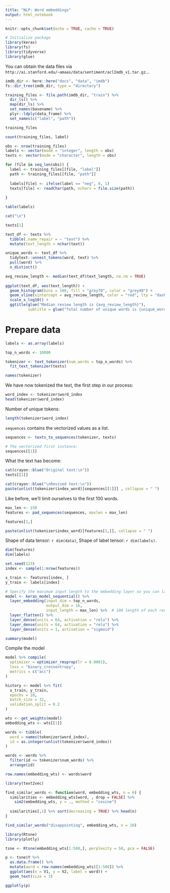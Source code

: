 ```yaml
---
title: "NLP: Word embeddings"
output: html_notebook
---
```


```r
knitr::opts_chunk$set(echo = TRUE, cache = TRUE)

# Initialize package
library(keras)
library(fs)
library(tidyverse)
library(glue)
```

You can obtain the data files via `http://ai.stanford.edu/~amaas/data/sentiment/aclImdb_v1.tar.gz`...

```r
imdb_dir <- here::here("docs", "data", "imdb")
fs::dir_tree(imdb_dir, type = "directory")
```

```r
training_files <- file.path(imdb_dir, "train") %>%
  dir_ls() %>%
  map(dir_ls) %>%
  set_names(basename) %>%
  plyr::ldply(data_frame) %>%
  set_names(c("label", "path"))

training_files
```

```r
count(training_files, label)
```


```r
obs <- nrow(training_files)
labels <- vector(mode = "integer", length = obs)
texts <- vector(mode = "character", length = obs)

for (file in seq_len(obs)) {
  label <- training_files[[file, "label"]]
  path <- training_files[[file, "path"]]
  
  labels[file] <- ifelse(label == "neg", 0, 1)
  texts[file] <- readChar(path, nchars = file.size(path)) 
  
}
```

```r
table(labels)

cat("\n")

texts[1]
```

```r
text_df <- texts %>%
  tibble(.name_repair = ~ "text") %>%
  mutate(text_length = nchar(text))

unique_words <- text_df %>%
  tidytext::unnest_tokens(word, text) %>%
  pull(word) %>%
  n_distinct()

avg_review_length <- median(text_df$text_length, na.rm = TRUE)
  
ggplot(text_df, aes(text_length)) +
  geom_histogram(bins = 100, fill = "grey70", color = "grey40") +
  geom_vline(xintercept = avg_review_length, color = "red", lty = "dashed") +
  scale_x_log10() +
  ggtitle(glue("Median review length is {avg_review_length}"),
          subtitle = glue("Total number of unique words is {unique_words}"))
```


# Prepare data

```r
labels <- as.array(labels)
```

```r
top_n_words <- 10000

tokenizer <- text_tokenizer(num_words = top_n_words) %>% 
  fit_text_tokenizer(texts)

names(tokenizer)
```

We have now tokenized the text, the first step in our process:

```r
word_index <- tokenizer$word_index
head(tokenizer$word_index)
```

Number of unique tokens:

```r
length(tokenizer$word_index)
```

`sequences` contains the vectorized values as a list.

```r
sequences <- texts_to_sequences(tokenizer, texts)
```

```r
# The vectorized first instance:
sequences[[1]]
```

What the text has become:

```r
cat(crayon::blue("Original text:\n"))
texts[[1]]

cat(crayon::blue("\nRevised text:\n"))
paste(unlist(tokenizer$index_word)[sequences[[1]]] , collapse = " ")
```


Like before, we'll limit ourselves to the first 100 words.

```r
max_len <- 150
features <- pad_sequences(sequences, maxlen = max_len)
```

```r
features[1,]
```

```r
paste(unlist(tokenizer$index_word)[features[1,]], collapse = " ")
```

Shape of data tensor: `r dim(data)`, Shape of label tensor: `r dim(labels)`.

```r
dim(features)
dim(labels)
```




```r
set.seed(123)
index <- sample(1:nrow(features))

x_train <- features[index, ]
y_train <- labels[index]
```

```r
# Specify the maximum input length to the embedding layer so you can later flatten the embedded inputs.
model <- keras_model_sequential() %>%
  layer_embedding(input_dim = top_n_words, 
                  output_dim = 16,
                  input_length = max_len) %>%  # 100 length of each review.
  layer_flatten() %>% 
  layer_dense(units = 64, activation = "relu") %>%
  layer_dense(units = 64, activation = "relu") %>%
  layer_dense(units = 1, activation = "sigmoid")

summary(model)
```

Compile the model

```r
model %>% compile(
  optimizer = optimizer_rmsprop(lr = 0.0001),
  loss = "binary_crossentropy",
  metrics = c("acc")
)
```

```r
history <- model %>% fit(
  x_train, y_train,
  epochs = 10,
  batch_size = 32,
  validation_split = 0.2
)
```

```r
wts <- get_weights(model)
embedding_wts <- wts[[1]]
```

```r
words <- tibble(
  word = names(tokenizer$word_index), 
  id = as.integer(unlist(tokenizer$word_index))
)

words <- words %>%
  filter(id <= tokenizer$num_words) %>%
  arrange(id)

row.names(embedding_wts) <- words$word
```

```r
library(text2vec)

find_similar_words <- function(word, embedding_wts, n = 6) {
  similarities <- embedding_wts[word, , drop = FALSE] %>%
    sim2(embedding_wts, y = ., method = "cosine")
  
  similarities[,1] %>% sort(decreasing = TRUE) %>% head(n)
}
```
 
```r
find_similar_words("disappointing", embedding_wts, n = 10)
```
 
```r
library(Rtsne)
library(plotly)

tsne <- Rtsne(embedding_wts[1:500,], perplexity = 50, pca = FALSE)

p <- tsne$Y %>%
  as.data.frame() %>%
  mutate(word = row.names(embedding_wts)[1:500]) %>%
  ggplot(aes(x = V1, y = V2, label = word)) + 
  geom_text(size = 3)

ggplotly(p)
```
 
 